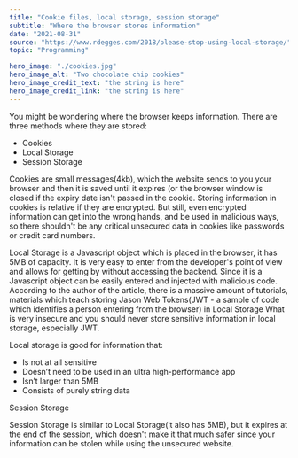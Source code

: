 ---
title: "Cookie files, local storage, session storage"
subtitle: "Where the browser stores information"
date: "2021-08-31"
source: "https://www.rdegges.com/2018/please-stop-using-local-storage/"
topic: "Programming"

hero_image: "./cookies.jpg"
hero_image_alt: "Two chocolate chip cookies"
hero_image_credit_text: "the string is here"
hero_image_credit_link: "the string is here"
---
You might be wondering where the browser keeps information.
There are three methods where they are stored:
- Cookies
- Local Storage
- Session Storage

Cookies are small messages(4kb), which the website sends to you your browser 
and then it is saved until it expires (or the browser window is closed
if the expiry date isn't passed in the cookie. Storing information in
cookies is relative if they are encrypted. But still, even encrypted
information can get into the wrong hands, and be used in malicious ways, 
so there shouldn't be any critical unsecured data in cookies like passwords
or credit card numbers.

Local Storage is a Javascript object which is placed in the browser, it
has 5MB of capacity. It is very easy to enter from the developer's 
point of view and allows for getting by without accessing the backend. Since it is
a Javascript object can be easily entered and injected with malicious 
code. According to the author of the article, there is a massive amount of 
tutorials, materials which teach storing Jason Web Tokens(JWT - a sample of
code which identifies a person entering from the browser) in Local Storage
What is very insecure and you should never store sensitive information in
local storage, especially JWT.

Local storage is good for information that:
- Is not at all sensitive
- Doesn’t need to be used in an ultra high-performance app
- Isn’t larger than 5MB
- Consists of purely string data

Session Storage

Session Storage is similar to Local Storage(it also has 5MB), but it expires at
the end of the session, which doesn't make it that much safer
since your information can be stolen while using the unsecured website.
